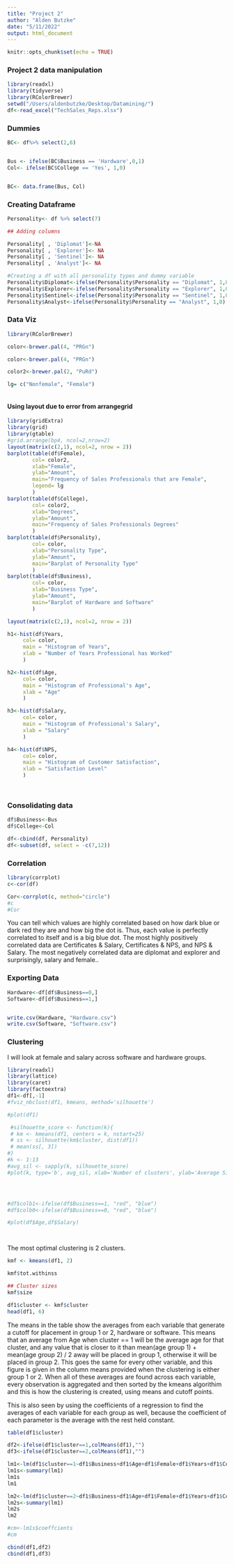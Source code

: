 ```yaml
---
title: "Project 2"
author: "Alden Butzke"
date: "5/11/2022"
output: html_document
---
```


```r
knitr::opts_chunk$set(echo = TRUE)
```
### Project 2 data manipulation

```r
library(readxl)
library(tidyverse)
library(RColorBrewer)
setwd("/Users/aldenbutzke/Desktop/Datamining/")
df<-read_excel("TechSales_Reps.xlsx")
```

### Dummies 

```r
BC<- df%>% select(2,6)


Bus <- ifelse(BC$Business == 'Hardware',0,1)
Col<- ifelse(BC$College == 'Yes', 1,0)


BC<- data.frame(Bus, Col)

```


### Creating Dataframe 

```r


Personality<- df %>% select(7)

## Adding columns 

Personality[ , 'Diplomat']<-NA
Personality[ , 'Explorer']<- NA
Personality[ , 'Sentinel']<- NA
Personality[ , 'Analyst']<- NA

#Creating a df with all personality types and dummy variable 
Personality$Diplomat<-ifelse(Personality$Personality == "Diplomat", 1,0)
Personality$Explorer<-ifelse(Personality$Personality == "Explorer", 1,0)
Personality$Sentinel<-ifelse(Personality$Personality == "Sentinel", 1,0)
Personality$Analyst<-ifelse(Personality$Personality == "Analyst", 1,0)

```


### Data Viz

```r
library(RColorBrewer)

color<-brewer.pal(4, "PRGn")

```




```r

color<-brewer.pal(4, "PRGn")


```



```r

color2<-brewer.pal(2, "PuRd")


```

```r
lg= c("Nonfemale", "Female")



```


#### Using layout due to error from arrangegrid

```r
library(gridExtra)
library(grid)
library(gtable)
#grid.arrange(bp4, ncol=2,nrow=2)
layout(matrix(c(2,1), ncol=2, nrow = 2))
barplot(table(df$Female),
        col= color2,
        xlab="Female", 
        ylab="Amount", 
        main="Frequency of Sales Professionals that are Female",
        legend= lg
        )
barplot(table(df$College),
        col= color2,
        xlab="Degrees", 
        ylab="Amount", 
        main="Frequency of Sales Professionals Degrees" 
        )
barplot(table(df$Personality),
        col= color,
        xlab="Personality Type", 
        ylab="Amount", 
        main="Barplot of Personality Type" 
        )
barplot(table(df$Business),
        col= color,
        xlab="Business Type", 
        ylab="Amount", 
        main="Barplot of Hardware and Software" 
        )
```


```r
layout(matrix(c(2,1), ncol=2, nrow = 2))

h1<-hist(df$Years,
     col= color,
     main = "Histogram of Years",
     xlab = "Number of Years Professional has Worked"
     )

h2<-hist(df$Age,
     col= color,
     main = "Histogram of Professional's Age",
     xlab = "Age"
     )

h3<-hist(df$Salary,
     col= color,
     main = "Histogram of Professional's Salary",
     xlab = "Salary"
     )

h4<-hist(df$NPS,
     col= color,
     main = "Histogram of Customer Satisfaction",
     xlab = "Satisfaction Level"
     )




```


### Consolidating data

```r
df$Business<-Bus
df$College<-Col
```



```r


df<-cbind(df, Personality)
df<-subset(df, select = -c(7,12))

```

### Correlation

```r
library(corrplot)
c<-cor(df)

Cor<-corrplot(c, method="circle")
#c
#Cor

```

You can tell which values are highly correlated based on how dark blue or dark red they are and how big the dot is. Thus, each value is perfectly correlated to itself and is a big blue dot. The most highly positively correlated data are Certificates & Salary, Certificates & NPS, and NPS & Salary. The most negatively correlated data are diplomat and explorer and surprisingly, salary and female..

### Exporting Data

```r

Hardware<-df[df$Business==0,]
Software<-df[df$Business==1,]


write.csv(Hardware, "Hardware.csv")
write.csv(Software, "Software.csv")
```

### Clustering

I will look at female and salary across software and hardware groups. 


```r

library(readxl)
library(lattice)
library(caret)
library(factoextra)
df1<-df[,-1]
#fviz_nbclust(df1, kmeans, method='silhouette')

#plot(df1)

 #silhouette_score <- function(k){
 # km <- kmeans(df1, centers = k, nstart=25)
 # ss <- silhouette(km$cluster, dist(df1))
 # mean(ss[, 3])
#}
#k <- 1:13
#avg_sil <- sapply(k, silhouette_score)
#plot(k, type='b', avg_sil, xlab='Number of clusters', ylab='Average Silhouette Scores', frame=FALSE)




#df$colb1<-ifelse(df$Business==1, "red", "blue")
#df$colb0<-ifelse(df$Business==0, "red", "blue")

#plot(df$Age,df$Salary)




```
The most optimal clustering is 2 clusters. 

```r
kmf <- kmeans(df1, 2)

kmf$tot.withinss

## Cluster sizes
kmf$size

df1$cluster <- kmf$cluster
head(df1, 6)

```
The means in the table show the averages from each variable that generate a cutoff for placement in group 1 or 2, hardware or software. This means that an average from Age when cluster == 1 will be the average age for that cluster, and any value that is closer to it than mean(age group 1) + mean(age group 2) / 2 away will be placed in group 1, otherwise it will be placed in group 2. This goes the same for every other variable, and this figure is given in the column means provided when the clustering is either group 1 or 2. When all of these averages are found across each variable, every observation is aggregated and then sorted by the kmeans algorithim and this is how the clustering is created, using means and cutoff points. 

This is also seen by using the coefficients of a regression to find the averages of each variable for each group as well, because the coefficient of each parameter is the average with the rest held constant. 

```r
table(df1$cluster)

df2<-ifelse(df1$cluster==1,colMeans(df1),"")
df3<-ifelse(df1$cluster==2,colMeans(df1),"")

lm1<-lm(df1$cluster==1~df1$Business+df1$Age+df1$Female+df1$Years+df1$College+df1$Certficates+df1$Salary+df1$Feedback+df1$NPS+df1$Diplomat+df1$Explorer+df1$Sentinel+df1$Analyst)
lm1s<-summary(lm1)
lm1s
lm1

lm2<-lm(df1$cluster==2~df1$Business+df1$Age+df1$Female+df1$Years+df1$College+df1$Certficates+df1$Salary+df1$Feedback+df1$NPS+df1$Diplomat+df1$Explorer+df1$Sentinel+df1$Analyst)
lm2s<-summary(lm1)
lm2s
lm2

#cm<-lm1s$coeffcients
#cm

cbind(df1,df2)
cbind(df1,df3)

```


